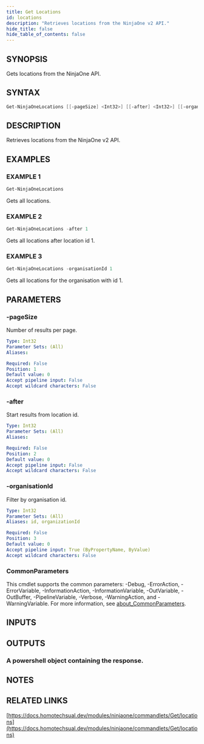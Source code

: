 ```yaml
---
title: Get Locations
id: locations
description: "Retrieves locations from the NinjaOne v2 API."
hide_title: false
hide_table_of_contents: false
---
```


## SYNOPSIS

Gets locations from the NinjaOne API.

## SYNTAX

```powershell
Get-NinjaOneLocations [[-pageSize] <Int32>] [[-after] <Int32>] [[-organisationId] <Int32>] [<CommonParameters>]
```

## DESCRIPTION

Retrieves locations from the NinjaOne v2 API.

## EXAMPLES

### EXAMPLE 1

```powershell
Get-NinjaOneLocations
```

Gets all locations.

### EXAMPLE 2

```powershell
Get-NinjaOneLocations -after 1
```

Gets all locations after location id 1.

### EXAMPLE 3

```powershell
Get-NinjaOneLocations -organisationId 1
```

Gets all locations for the organisation with id 1.

## PARAMETERS

### -pageSize

Number of results per page.

```yaml
Type: Int32
Parameter Sets: (All)
Aliases:

Required: False
Position: 1
Default value: 0
Accept pipeline input: False
Accept wildcard characters: False
```

### -after

Start results from location id.

```yaml
Type: Int32
Parameter Sets: (All)
Aliases:

Required: False
Position: 2
Default value: 0
Accept pipeline input: False
Accept wildcard characters: False
```

### -organisationId

Filter by organisation id.

```yaml
Type: Int32
Parameter Sets: (All)
Aliases: id, organizationId

Required: False
Position: 3
Default value: 0
Accept pipeline input: True (ByPropertyName, ByValue)
Accept wildcard characters: False
```

### CommonParameters

This cmdlet supports the common parameters: -Debug, -ErrorAction, -ErrorVariable, -InformationAction, -InformationVariable, -OutVariable, -OutBuffer, -PipelineVariable, -Verbose, -WarningAction, and -WarningVariable. For more information, see [about_CommonParameters](http://go.microsoft.com/fwlink/?LinkID=113216).

## INPUTS

## OUTPUTS

### A powershell object containing the response.

## NOTES

## RELATED LINKS

[https://docs.homotechsual.dev/modules/ninjaone/commandlets/Get/locations](https://docs.homotechsual.dev/modules/ninjaone/commandlets/Get/locations)
